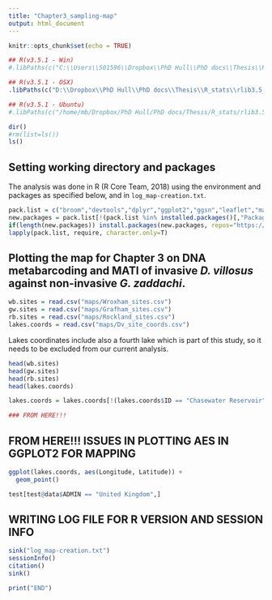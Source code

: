 ```yaml
---
title: "Chapter3_sampling-map"
output: html_document
---
```


```r
knitr::opts_chunk$set(echo = TRUE)
```

```r
## R(v3.5.1 - Win)
#.libPaths(c("C:\\Users\\501596\\Dropbox\\PhD Hull\\PhD docs\\Thesis\\R_stats\\rlib3.5_win", .libPaths("C:\\Users\\501596\\Dropbox\\PhD Hull\\PhD docs\\Thesis\\R_stats\\rlib3.5_win")))

## R(v3.5.1 - OSX)
.libPaths(c("D:\\Dropbox\\PhD Hull\\PhD docs\\Thesis\\R_stats\\rlib3.5_osx", .libPaths("D:\\Dropbox\\PhD Hull\\PhD docs\\Thesis\\R_stats\\rlib3.5_osx")))

## R(v3.5.1 - Ubuntu)
#.libPaths(c("/home/mb/Dropbox/PhD Hull/PhD docs/Thesis/R_stats/rlib3.5_unix", .libPaths("/home/mb/Dropbox/PhD Hull/PhD docs/Thesis/R_stats/rlib3.5_unix")))
```

```r
dir()
#rm(list=ls())
ls()
```

## Setting working directory and packages

The analysis was done in R (R Core Team, 2018) using the environment and packages as specified below, and in `log_map-creation.txt`.

```r
pack.list = c("broom","devtools","dplyr","ggplot2","ggsn","leaflet","maps","maptools","mapview","raster","RColorBrewer","rgdal","rgeos","rworldmap","tmap")
new.packages = pack.list[!(pack.list %in% installed.packages()[,"Package"])]
if(length(new.packages)) install.packages(new.packages, repos="https://cran.rstudio.com")
lapply(pack.list, require, character.only=T)
```

## Plotting the map for Chapter 3 on DNA metabarcoding and MATI of invasive _D. villosus_ against non-invasive _G. zaddachi_.

```r
wb.sites = read.csv("maps/Wroxham_sites.csv")
gw.sites = read.csv("maps/Grafham_sites.csv")
rb.sites = read.csv("maps/Rockland_sites.csv")
lakes.coords = read.csv("maps/Dv_site_coords.csv")
```


Lakes coordinates include also a fourth lake which is part of this study, so it needs to be excluded from our current analysis.

```r
head(wb.sites)
head(gw.sites)
head(rb.sites)
head(lakes.coords)

lakes.coords = lakes.coords[!(lakes.coords$ID == "Chasewater Reservoir"),]

### FROM HERE!!!
```

## FROM HERE!!! ISSUES IN PLOTTING AES IN GGPLOT2 FOR MAPPING

```r
ggplot(lakes.coords, aes(Longitude, Latitude)) +
  geom_point()

```

```r
test[test@data$ADMIN == "United Kingdom",]

```



## WRITING LOG FILE FOR R VERSION AND SESSION INFO

```r
sink("log_map-creation.txt")
sessionInfo()
citation()
sink()

print("END")
```